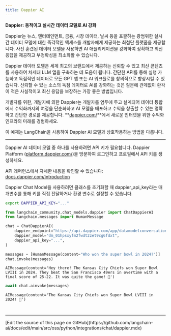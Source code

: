 ```yaml
---
title: Dappier AI
---
```


**Dappier: 동적이고 실시간 데이터 모델로 AI 강화**

Dappier는 뉴스, 엔터테인먼트, 금융, 시장 데이터, 날씨 등을 포괄하는 광범위한 실시간 데이터 모델에 대한 즉각적인 액세스를 개발자에게 제공하는 최첨단 플랫폼을 제공합니다. 사전 훈련된 데이터 모델을 사용하면 AI 애플리케이션을 강화하여 정확하고 최신 응답을 제공하고 부정확성을 최소화할 수 있습니다.

Dappier 데이터 모델은 세계 최고의 브랜드에서 제공하는 신뢰할 수 있고 최신 콘텐츠를 사용하여 차세대 LLM 앱을 구축하는 데 도움이 됩니다. 간단한 API를 통해 실행 가능하고 독점적인 데이터로 모든 GPT 앱 또는 AI 워크플로를 창의적으로 향상시킬 수 있습니다. 신뢰할 수 있는 소스의 독점 데이터로 AI를 강화하는 것은 질문에 관계없이 환각이 적은 사실적이고 최신 응답을 보장하는 가장 좋은 방법입니다.

개발자를 위한, 개발자에 의한
Dappier는 개발자를 염두에 두고 설계되어 데이터 통합에서 수익화까지의 여정을 단순화하고 AI 모델을 배포하고 수익을 창출할 수 있는 명확하고 간단한 경로를 제공합니다. **[dappier.com/](https://dappier.com/)**에서 새로운 인터넷을 위한 수익화 인프라의 미래를 경험하세요.

이 예제는 LangChain을 사용하여 Dappier AI 모델과 상호작용하는 방법을 다룹니다.

-----------------------------------------------------------------------------------

Dappier AI 데이터 모델 중 하나를 사용하려면 API 키가 필요합니다. Dappier Platform ([platform.dappier.com/](https://platform.dappier.com/))을 방문하여 로그인하고 프로필에서 API 키를 생성하세요.

API 레퍼런스에서 자세한 내용을 확인할 수 있습니다: [docs.dappier.com/introduction](https://docs.dappier.com/introduction)

Dappier Chat Model을 사용하려면 클래스를 초기화할 때 dappier_api_key라는 매개변수를 통해 키를 직접 전달하거나
환경 변수로 설정할 수 있습니다.

```bash
export DAPPIER_API_KEY="..."
```

```python
from langchain_community.chat_models.dappier import ChatDappierAI
from langchain.messages import HumanMessage
```

```python
chat = ChatDappierAI(
    dappier_endpoint="https://api.dappier.com/app/datamodelconversation",
    dappier_model="dm_01hpsxyfm2fwdt2zet9cg6fdxt",
    dappier_api_key="...",
)
```

```python
messages = [HumanMessage(content="Who won the super bowl in 2024?")]
chat.invoke(messages)
```

```output
AIMessage(content='Hey there! The Kansas City Chiefs won Super Bowl LVIII in 2024. They beat the San Francisco 49ers in overtime with a final score of 25-22. It was quite the game! 🏈')
```

```python
await chat.ainvoke(messages)
```

```output
AIMessage(content='The Kansas City Chiefs won Super Bowl LVIII in 2024! 🏈')
```

```python
```

```python

```

---

<Callout icon="pen-to-square" iconType="regular">
  [Edit the source of this page on GitHub](https://github.com/langchain-ai/docs/edit/main/src/oss/python/integrations/chat/dappier.mdx)
</Callout>
